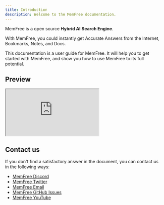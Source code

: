 ```yaml
---
title: Introduction
description: Welcome to the MemFree documentation.
---
```


MemFree is a open source <b>Hybrid AI Search Engine</b>.

With MemFree, you could instantly get Accurate Answers from the Internet, Bookmarks, Notes, and Docs.

This documentation is a user guide for MemFree. It will help you to get started with MemFree, and show you how to use MemFree to its full potential.

## Preview

<iframe
    className="mt-6 aspect-video w-full"
    src="https://www.youtube.com/embed/DeSgChxTvzc"
    title="MemFree Preview: Hybrid AI Search Engine"
    allow="accelerometer; autoplay; clipboard-write; encrypted-media; gyroscope; picture-in-picture; web-share; fullscreen"
    referrerPolicy="strict-origin-when-cross-origin"
    allowFullScreen
></iframe>

## Contact us

If you don't find a satisfactory answer in the document, you can contact us in the following ways:

-   [MemFree Discord](https://discord.com/invite/7QqyMSTaRq)
-   [MemFree Twitter](https://x.com/ahaapple2023)
-   [MemFree Email](mailto:support@memfrre.me)
-   [MemFree GitHub Issues](https://github.com/memfreeme/memfree/issues)
-   [MemFree YouTube](https://www.youtube.com/@AhaApple)
